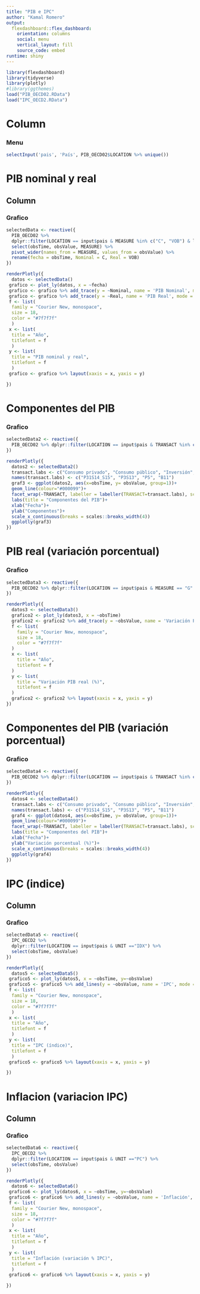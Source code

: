 ```yaml
---
title: "PIB e IPC"
author: "Kamal Romero"
output: 
  flexdashboard::flex_dashboard:
    orientation: columns
    social: menu
    vertical_layout: fill
    source_code: embed
runtime: shiny
---
```


```r
library(flexdashboard)
library(tidyverse)
library(plotly)
#library(ggthemes)
load("PIB_OECD02.RData")
load("IPC_OECD2.RData")
```


Column {.sidebar}
=====================================

### Menu

```r
selectInput('pais', 'País', PIB_OECD02$LOCATION %>% unique())

```



PIB nominal y real
=====================================  

Column 
-----------------------------------------------------------------------

### Grafico 

```r
selectedData <- reactive({
  PIB_OECD02 %>%
  dplyr::filter(LOCATION == input$pais & MEASURE %in% c("C", "VOB") & label == "Gross domestic product (expenditure approach)"  & obsTime >=1995 ) %>% 
  select(obsTime, obsValue, MEASURE) %>%
  pivot_wider(names_from = MEASURE, values_from = obsValue) %>%
  rename(fecha = obsTime, Nominal = C, Real = VOB) 
})

renderPlotly({
  datos <- selectedData()
 grafico <- plot_ly(datos, x = ~fecha)
 grafico <- grafico %>% add_trace(y = ~Nominal, name = 'PIB Nominal', mode = 'lines+markers')
 grafico <- grafico %>% add_trace(y = ~Real, name = 'PIB Real', mode = 'lines+markers')
 f <- list(
  family = "Courier New, monospace",
  size = 18,
  color = "#7f7f7f"
  )
 x <- list(
  title = "Año",
  titlefont = f
  )
 y <- list(
  title = "PIB nominal y real",
  titlefont = f
  )
 grafico <- grafico %>% layout(xaxis = x, yaxis = y)

})
```


Componentes del PIB
=====================================



### Grafico 

```r
selectedData2 <- reactive({
  PIB_OECD02 %>% dplyr::filter(LOCATION == input$pais & TRANSACT %in% c("P31S14_S15", "P3S13", "P5", "B11") & MEASURE ==  "VOB" & obsTime >=1995 )
})

renderPlotly({
  datos2 <- selectedData2()
  transact.labs <- c("Consumo privado", "Consumo público", "Inversión", "XN")
  names(transact.labs) <- c("P31S14_S15", "P3S13", "P5", "B11")
  graf3 <- ggplot(datos2, aes(x=obsTime, y= obsValue, group=1))+
  geom_line(colour="#000099")+
  facet_wrap(~TRANSACT, labeller = labeller(TRANSACT=transact.labs), scales = "free")+
  labs(title = "Componentes del PIB")+
  xlab("Fecha")+
  ylab("Componentes")+
  scale_x_continuous(breaks = scales::breaks_width(4))
  ggplotly(graf3)
})
```

PIB real (variación porcentual)
=====================================

### Grafico 

```r
selectedData3 <- reactive({
  PIB_OECD02 %>% dplyr::filter(LOCATION == input$pais & MEASURE == "G" & label == "Gross domestic product (expenditure approach)"  & obsTime >=1995 )
})

renderPlotly({
  datos3 <- selectedData3()
  grafico2 <- plot_ly(datos3, x = ~obsTime)
  grafico2 <- grafico2 %>% add_trace(y = ~obsValue, name = 'Variación PIB Real', mode = 'lines+markers')
  f <- list(
    family = "Courier New, monospace",
    size = 18,
    color = "#7f7f7f"
  )
  x <- list(
    title = "Año",
    titlefont = f
  )
  y <- list(
    title = "Variación PIB real (%)",
    titlefont = f
  )
  grafico2 <- grafico2 %>% layout(xaxis = x, yaxis = y)
})
```


Componentes del PIB (variación porcentual)
=====================================


### Grafico 

```r
selectedData4 <- reactive({
  PIB_OECD02 %>% dplyr::filter(LOCATION == input$pais & TRANSACT %in% c("P31S14_S15", "P3S13", "P5", "B11") & MEASURE ==  "G" & obsTime >=1995 )
})

renderPlotly({
  datos4 <- selectedData4()
  transact.labs <- c("Consumo privado", "Consumo público", "Inversión", "XN")
  names(transact.labs) <- c("P31S14_S15", "P3S13", "P5", "B11")
  graf4 <- ggplot(datos4, aes(x=obsTime, y= obsValue, group=1))+
  geom_line(colour="#000099")+
  facet_wrap(~TRANSACT, labeller = labeller(TRANSACT=transact.labs), scales = "free")+
  labs(title = "Componentes del PIB")+
  xlab("Fecha")+
  ylab("Variación porcentual (%)")+
  scale_x_continuous(breaks = scales::breaks_width(4))
  ggplotly(graf4)
})
```


IPC (indice)
=====================================  

Column 
-----------------------------------------------------------------------

### Grafico 

```r
selectedData5 <- reactive({
  IPC_OECD2 %>%
  dplyr::filter(LOCATION == input$pais & UNIT =="IDX") %>% 
  select(obsTime, obsValue)
})

renderPlotly({
  datos5 <- selectedData5()
 grafico5 <- plot_ly(datos5, x = ~obsTime, y=~obsValue)
 grafico5 <- grafico5 %>% add_lines(y = ~obsValue, name = 'IPC', mode = 'lines')
 f <- list(
  family = "Courier New, monospace",
  size = 18,
  color = "#7f7f7f"
  )
 x <- list(
  title = "Año",
  titlefont = f
  )
 y <- list(
  title = "IPC (índice)",
  titlefont = f
  )
 grafico5 <- grafico5 %>% layout(xaxis = x, yaxis = y)

})
```

Inflacion (variacion IPC)
=====================================  

Column 
-----------------------------------------------------------------------

### Grafico 

```r
selectedData6 <- reactive({
  IPC_OECD2 %>%
  dplyr::filter(LOCATION == input$pais & UNIT =="PC") %>% 
  select(obsTime, obsValue)
})

renderPlotly({
  datos6 <- selectedData6()
 grafico6 <- plot_ly(datos6, x = ~obsTime, y=~obsValue)
 grafico6 <- grafico6 %>% add_lines(y = ~obsValue, name = 'Inflación', mode = 'lines')
 f <- list(
  family = "Courier New, monospace",
  size = 18,
  color = "#7f7f7f"
  )
 x <- list(
  title = "Año",
  titlefont = f
  )
 y <- list(
  title = "Inflación (variación % IPC)",
  titlefont = f
  )
 grafico6 <- grafico6 %>% layout(xaxis = x, yaxis = y)

})
```
